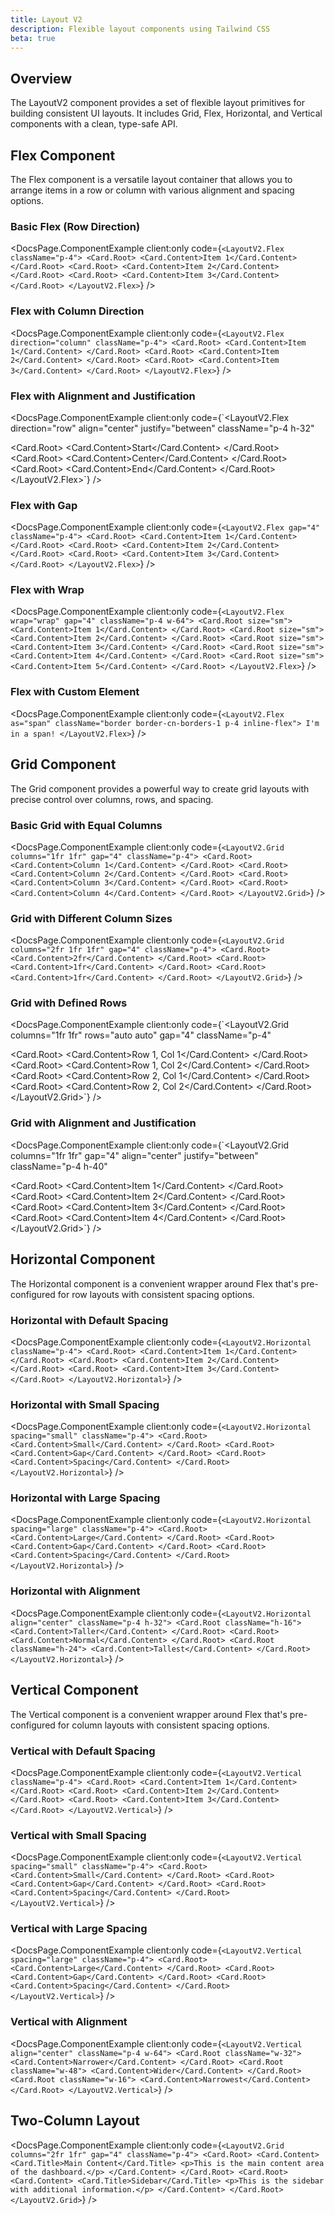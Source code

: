 ```yaml
---
title: Layout V2
description: Flexible layout components using Tailwind CSS
beta: true
---
```



## Overview

The LayoutV2 component provides a set of flexible layout primitives for building consistent UI layouts. It includes Grid, Flex, Horizontal, and Vertical components with a clean, type-safe API.

## Flex Component

The Flex component is a versatile layout container that allows you to arrange items in a row or column with various alignment and spacing options.

### Basic Flex (Row Direction)

<DocsPage.ComponentExample
  client:only
  code={`<LayoutV2.Flex className="p-4">
  <Card.Root>
    <Card.Content>Item 1</Card.Content>
  </Card.Root>
  <Card.Root>
    <Card.Content>Item 2</Card.Content>
  </Card.Root>
  <Card.Root>
    <Card.Content>Item 3</Card.Content>
  </Card.Root>
</LayoutV2.Flex>`}
/>

### Flex with Column Direction

<DocsPage.ComponentExample
  client:only
  code={`<LayoutV2.Flex direction="column" className="p-4">
  <Card.Root>
    <Card.Content>Item 1</Card.Content>
  </Card.Root>
  <Card.Root>
    <Card.Content>Item 2</Card.Content>
  </Card.Root>
  <Card.Root>
    <Card.Content>Item 3</Card.Content>
  </Card.Root>
</LayoutV2.Flex>`}
/>

### Flex with Alignment and Justification

<DocsPage.ComponentExample
  client:only
  code={`<LayoutV2.Flex 
  direction="row" 
  align="center" 
  justify="between" 
  className="p-4 h-32"
>
  <Card.Root>
    <Card.Content>Start</Card.Content>
  </Card.Root>
  <Card.Root>
    <Card.Content>Center</Card.Content>
  </Card.Root>
  <Card.Root>
    <Card.Content>End</Card.Content>
  </Card.Root>
</LayoutV2.Flex>`}
/>

### Flex with Gap

<DocsPage.ComponentExample
  client:only
  code={`<LayoutV2.Flex gap="4" className="p-4">
  <Card.Root>
    <Card.Content>Item 1</Card.Content>
  </Card.Root>
  <Card.Root>
    <Card.Content>Item 2</Card.Content>
  </Card.Root>
  <Card.Root>
    <Card.Content>Item 3</Card.Content>
  </Card.Root>
</LayoutV2.Flex>`}
/>

### Flex with Wrap

<DocsPage.ComponentExample
  client:only
  code={`<LayoutV2.Flex wrap="wrap" gap="4" className="p-4 w-64">
  <Card.Root size="sm">
    <Card.Content>Item 1</Card.Content>
  </Card.Root>
  <Card.Root size="sm">
    <Card.Content>Item 2</Card.Content>
  </Card.Root>
  <Card.Root size="sm">
    <Card.Content>Item 3</Card.Content>
  </Card.Root>
  <Card.Root size="sm">
    <Card.Content>Item 4</Card.Content>
  </Card.Root>
  <Card.Root size="sm">
    <Card.Content>Item 5</Card.Content>
  </Card.Root>
</LayoutV2.Flex>`}
/>

### Flex with Custom Element

<DocsPage.ComponentExample
  client:only
  code={`<LayoutV2.Flex as="span" className="border border-cn-borders-1 p-4 inline-flex">
  I'm in a span!
</LayoutV2.Flex>`}
/>

## Grid Component

The Grid component provides a powerful way to create grid layouts with precise control over columns, rows, and spacing.

### Basic Grid with Equal Columns

<DocsPage.ComponentExample
  client:only
  code={`<LayoutV2.Grid columns="1fr 1fr" gap="4" className="p-4">
  <Card.Root>
    <Card.Content>Column 1</Card.Content>
  </Card.Root>
  <Card.Root>
    <Card.Content>Column 2</Card.Content>
  </Card.Root>
  <Card.Root>
    <Card.Content>Column 3</Card.Content>
  </Card.Root>
  <Card.Root>
    <Card.Content>Column 4</Card.Content>
  </Card.Root>
</LayoutV2.Grid>`}
/>

### Grid with Different Column Sizes

<DocsPage.ComponentExample
  client:only
  code={`<LayoutV2.Grid columns="2fr 1fr 1fr" gap="4" className="p-4">
  <Card.Root>
    <Card.Content>2fr</Card.Content>
  </Card.Root>
  <Card.Root>
    <Card.Content>1fr</Card.Content>
  </Card.Root>
  <Card.Root>
    <Card.Content>1fr</Card.Content>
  </Card.Root>
</LayoutV2.Grid>`}
/>

### Grid with Defined Rows

<DocsPage.ComponentExample
  client:only
  code={`<LayoutV2.Grid 
  columns="1fr 1fr" 
  rows="auto auto" 
  gap="4" 
  className="p-4"
>
  <Card.Root>
    <Card.Content>Row 1, Col 1</Card.Content>
  </Card.Root>
  <Card.Root>
    <Card.Content>Row 1, Col 2</Card.Content>
  </Card.Root>
  <Card.Root>
    <Card.Content>Row 2, Col 1</Card.Content>
  </Card.Root>
  <Card.Root>
    <Card.Content>Row 2, Col 2</Card.Content>
  </Card.Root>
</LayoutV2.Grid>`}
/>

### Grid with Alignment and Justification

<DocsPage.ComponentExample
  client:only
  code={`<LayoutV2.Grid 
  columns="1fr 1fr" 
  gap="4" 
  align="center" 
  justify="between" 
  className="p-4 h-40"
>
  <Card.Root>
    <Card.Content>Item 1</Card.Content>
  </Card.Root>
  <Card.Root>
    <Card.Content>Item 2</Card.Content>
  </Card.Root>
  <Card.Root>
    <Card.Content>Item 3</Card.Content>
  </Card.Root>
  <Card.Root>
    <Card.Content>Item 4</Card.Content>
  </Card.Root>
</LayoutV2.Grid>`}
/>

## Horizontal Component

The Horizontal component is a convenient wrapper around Flex that's pre-configured for row layouts with consistent spacing options.

### Horizontal with Default Spacing

<DocsPage.ComponentExample
  client:only
  code={`<LayoutV2.Horizontal className="p-4">
  <Card.Root>
    <Card.Content>Item 1</Card.Content>
  </Card.Root>
  <Card.Root>
    <Card.Content>Item 2</Card.Content>
  </Card.Root>
  <Card.Root>
    <Card.Content>Item 3</Card.Content>
  </Card.Root>
</LayoutV2.Horizontal>`}
/>

### Horizontal with Small Spacing

<DocsPage.ComponentExample
  client:only
  code={`<LayoutV2.Horizontal spacing="small" className="p-4">
  <Card.Root>
    <Card.Content>Small</Card.Content>
  </Card.Root>
  <Card.Root>
    <Card.Content>Gap</Card.Content>
  </Card.Root>
  <Card.Root>
    <Card.Content>Spacing</Card.Content>
  </Card.Root>
</LayoutV2.Horizontal>`}
/>

### Horizontal with Large Spacing

<DocsPage.ComponentExample
  client:only
  code={`<LayoutV2.Horizontal spacing="large" className="p-4">
  <Card.Root>
    <Card.Content>Large</Card.Content>
  </Card.Root>
  <Card.Root>
    <Card.Content>Gap</Card.Content>
  </Card.Root>
  <Card.Root>
    <Card.Content>Spacing</Card.Content>
  </Card.Root>
</LayoutV2.Horizontal>`}
/>

### Horizontal with Alignment

<DocsPage.ComponentExample
  client:only
  code={`<LayoutV2.Horizontal align="center" className="p-4 h-32">
  <Card.Root className="h-16">
    <Card.Content>Taller</Card.Content>
  </Card.Root>
  <Card.Root>
    <Card.Content>Normal</Card.Content>
  </Card.Root>
  <Card.Root className="h-24">
    <Card.Content>Tallest</Card.Content>
  </Card.Root>
</LayoutV2.Horizontal>`}
/>

## Vertical Component

The Vertical component is a convenient wrapper around Flex that's pre-configured for column layouts with consistent spacing options.

### Vertical with Default Spacing

<DocsPage.ComponentExample
  client:only
  code={`<LayoutV2.Vertical className="p-4">
  <Card.Root>
    <Card.Content>Item 1</Card.Content>
  </Card.Root>
  <Card.Root>
    <Card.Content>Item 2</Card.Content>
  </Card.Root>
  <Card.Root>
    <Card.Content>Item 3</Card.Content>
  </Card.Root>
</LayoutV2.Vertical>`}
/>

### Vertical with Small Spacing

<DocsPage.ComponentExample
  client:only
  code={`<LayoutV2.Vertical spacing="small" className="p-4">
  <Card.Root>
    <Card.Content>Small</Card.Content>
  </Card.Root>
  <Card.Root>
    <Card.Content>Gap</Card.Content>
  </Card.Root>
  <Card.Root>
    <Card.Content>Spacing</Card.Content>
  </Card.Root>
</LayoutV2.Vertical>`}
/>

### Vertical with Large Spacing

<DocsPage.ComponentExample
  client:only
  code={`<LayoutV2.Vertical spacing="large" className="p-4">
  <Card.Root>
    <Card.Content>Large</Card.Content>
  </Card.Root>
  <Card.Root>
    <Card.Content>Gap</Card.Content>
  </Card.Root>
  <Card.Root>
    <Card.Content>Spacing</Card.Content>
  </Card.Root>
</LayoutV2.Vertical>`}
/>

### Vertical with Alignment

<DocsPage.ComponentExample
  client:only
  code={`<LayoutV2.Vertical align="center" className="p-4 w-64">
  <Card.Root className="w-32">
    <Card.Content>Narrower</Card.Content>
  </Card.Root>
  <Card.Root className="w-48">
    <Card.Content>Wider</Card.Content>
  </Card.Root>
  <Card.Root className="w-16">
    <Card.Content>Narrowest</Card.Content>
  </Card.Root>
</LayoutV2.Vertical>`}
/>

## Two-Column Layout

<DocsPage.ComponentExample
  client:only
  code={`<LayoutV2.Grid columns="2fr 1fr" gap="4" className="p-4">
  <Card.Root>
    <Card.Content>
      <Card.Title>Main Content</Card.Title>
      <p>This is the main content area of the dashboard.</p>
    </Card.Content>
  </Card.Root>
  <Card.Root>
    <Card.Content>
      <Card.Title>Sidebar</Card.Title>
      <p>This is the sidebar with additional information.</p>
    </Card.Content>
  </Card.Root>
</LayoutV2.Grid>`}
/>
